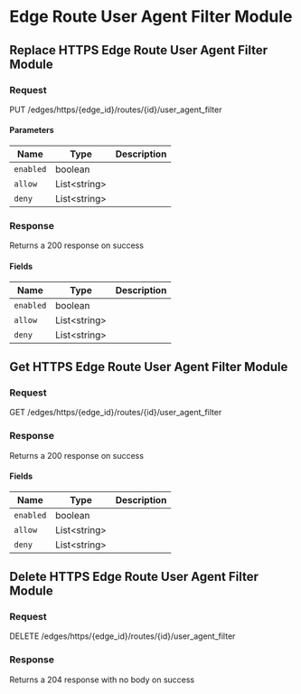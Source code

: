 

# Edge Route User Agent Filter Module

## Replace HTTPS Edge Route User Agent Filter Module



### Request

PUT /edges/https/\{edge_id\}/routes/\{id\}/user_agent_filter

<EdgeRouteUserAgentFilterModuleReplaceRequest />

#### Parameters

| Name | Type | Description |
|---|---|---|
| `enabled` | boolean |  |
| `allow` | List&lt;string&gt; |  |
| `deny` | List&lt;string&gt; |  |

### Response

Returns a 200 response on success

<EdgeRouteUserAgentFilterModuleReplaceResponse />

#### Fields

| Name | Type | Description |
|---|---|---|
| `enabled` | boolean |  |
| `allow` | List&lt;string&gt; |  |
| `deny` | List&lt;string&gt; |  |


## Get HTTPS Edge Route User Agent Filter Module



### Request

GET /edges/https/\{edge_id\}/routes/\{id\}/user_agent_filter

<EdgeRouteUserAgentFilterModuleGetRequest />

### Response

Returns a 200 response on success

<EdgeRouteUserAgentFilterModuleGetResponse />

#### Fields

| Name | Type | Description |
|---|---|---|
| `enabled` | boolean |  |
| `allow` | List&lt;string&gt; |  |
| `deny` | List&lt;string&gt; |  |


## Delete HTTPS Edge Route User Agent Filter Module



### Request

DELETE /edges/https/\{edge_id\}/routes/\{id\}/user_agent_filter

<EdgeRouteUserAgentFilterModuleDeleteRequest />

### Response

Returns a 204 response with no body on success
